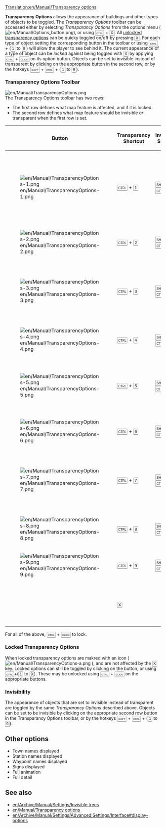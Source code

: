 [[Translation:en/Manual/Transparency options]]
<!-- sorry about the mess, replace 
style="font: small-caps 0.85em sans-serif; padding: 1px 3px; background-color: whitesmoke; border: solid darkgray; border-width: 1px 1px 2px; border-radius: 3px;"
for the token of your choice while editing -->
{{en/Note|Meow;<br>The in game description refers to the first row (primary set) of options as toggling ''transparency''. It is the opinion of this author that this is functionally incorrect since it always toggles ''opacity'' even when the corresponding secondary ''invisibility'' (secondary) option is set.<br>opacity&or;(transparancy&or;invisibility)<br> For consistency the ingame language is prefered.}}
{{en/Note|Expand<br>Other display options need description.}}
{{en/Manual/Navigation}}

'''Transparency Options''' allows the appearance of buildings and other types of objects to be toggled. The ''Transparency Options'' toolbar can be accessed either by selecting ''Transparancy Options'' from the options menu ([[File:en/Manual/Options button.png]]), or using <span style="font: small-caps 0.85em sans-serif; padding: 1px 3px; background-color: whitesmoke; border: solid darkgray; border-width: 1px 1px 2px; border-radius: 3px;">ctrl</span> + <span style="font: small-caps 0.85em sans-serif; padding: 1px 3px; background-color: whitesmoke; border: solid darkgray; border-width: 1px 1px 2px; border-radius: 3px;">X</span>. All [[en/Manual/Transparency options#locked-transparency-options|unlocked transparency options]] can be quicky toggled on/off by pressing <span style="font: small-caps 0.85em sans-serif; padding: 1px 3px; background-color: whitesmoke; border: solid darkgray; border-width: 1px 1px 2px; border-radius: 3px;">X</span>. 
For each type of object setting the corresponding button in the toolbar or using <span style="font: small-caps 0.85em sans-serif; padding: 1px 3px; background-color: whitesmoke; border: solid darkgray; border-width: 1px 1px 2px; border-radius: 3px;">ctrl</span> + (<span style="font: small-caps 0.85em sans-serif; padding: 1px 3px; background-color: whitesmoke; border: solid darkgray; border-width: 1px 1px 2px; border-radius: 3px;">1</span> to <span style="font: small-caps 0.85em sans-serif; padding: 1px 3px; background-color: whitesmoke; border: solid darkgray; border-width: 1px 1px 2px; border-radius: 3px;">9</span>) will allow the player to see behind it. The current appearance of a type of object can be ''locked'' against being toggled with <span style="font: small-caps 0.85em sans-serif; padding: 1px 3px; background-color: whitesmoke; border: solid darkgray; border-width: 1px 1px 2px; border-radius: 3px;">X</span> by applying <span style="font: small-caps 0.85em sans-serif; padding: 1px 3px; background-color: whitesmoke; border: solid darkgray; border-width: 1px 1px 2px; border-radius: 3px;">ctrl</span> + <span style="font: small-caps 0.85em sans-serif; padding: 1px 3px; background-color: whitesmoke; border: solid darkgray; border-width: 1px 1px 2px; border-radius: 3px;">click</span> on its option button. Objects can be set to invisible instead of transparent by clicking on the appropriate button in the second row, or by the hotkeys <span style="font: small-caps 0.85em sans-serif; padding: 1px 3px; background-color: whitesmoke; border: solid darkgray; border-width: 1px 1px 2px; border-radius: 3px;">shift</span> + <span style="font: small-caps 0.85em sans-serif; padding: 1px 3px; background-color: whitesmoke; border: solid darkgray; border-width: 1px 1px 2px; border-radius: 3px;">ctrl</span> + (<span style="font: small-caps 0.85em sans-serif; padding: 1px 3px; background-color: whitesmoke; border: solid darkgray; border-width: 1px 1px 2px; border-radius: 3px;">1</span> to <span style="font: small-caps 0.85em sans-serif; padding: 1px 3px; background-color: whitesmoke; border: solid darkgray; border-width: 1px 1px 2px; border-radius: 3px;">9</span>).

===Transparency Options Toolbar===
[[File:en/Manual/TransparencyOptions.png]]<br>
The Transparency Options toolbar has two rows:
*The first row defines what map feature is affected, and if it is locked.
*The second row defines what map feature should be invisible ''or'' transparent when the first row is set.

{| {{en/Wikitable}}
|- style="background:#efefef"
!width='''46'''|Button
!Transparency Shortcut
!Invisibility Shortcut
!Description
|-
|[[File:en/Manual/TransparencyOptions-1.png]]
|<span style="font: small-caps 0.85em sans-serif; padding: 1px 3px; background-color: whitesmoke; border: solid darkgray; border-width: 1px 1px 2px; border-radius: 3px;">ctrl</span> + <span style="font: small-caps 0.85em sans-serif; padding: 1px 3px; background-color: whitesmoke; border: solid darkgray; border-width: 1px 1px 2px; border-radius: 3px;">1</span>
|<span style="font: small-caps 0.85em sans-serif; padding: 1px 3px; background-color: whitesmoke; border: solid darkgray; border-width: 1px 1px 2px; border-radius: 3px;">shift</span> + <span style="font: small-caps 0.85em sans-serif; padding: 1px 3px; background-color: whitesmoke; border: solid darkgray; border-width: 1px 1px 2px; border-radius: 3px;">ctrl</span> + <span style="font: small-caps 0.85em sans-serif; padding: 1px 3px; background-color: whitesmoke; border: solid darkgray; border-width: 1px 1px 2px; border-radius: 3px;">1</span>
|Toggle transparency for station signs. (appears as 'Transparent station signs' in options menu)
|-
|[[File:en/Manual/TransparencyOptions-2.png]]
|<span style="font: small-caps 0.85em sans-serif; padding: 1px 3px; background-color: whitesmoke; border: solid darkgray; border-width: 1px 1px 2px; border-radius: 3px;">ctrl</span> + <span style="font: small-caps 0.85em sans-serif; padding: 1px 3px; background-color: whitesmoke; border: solid darkgray; border-width: 1px 1px 2px; border-radius: 3px;">2</span>
|<span style="font: small-caps 0.85em sans-serif; padding: 1px 3px; background-color: whitesmoke; border: solid darkgray; border-width: 1px 1px 2px; border-radius: 3px;">shift</span> + <span style="font: small-caps 0.85em sans-serif; padding: 1px 3px; background-color: whitesmoke; border: solid darkgray; border-width: 1px 1px 2px; border-radius: 3px;">ctrl</span> + <span style="font: small-caps 0.85em sans-serif; padding: 1px 3px; background-color: whitesmoke; border: solid darkgray; border-width: 1px 1px 2px; border-radius: 3px;">2</span>
|Toggle transparency for trees.
|-
|[[File:en/Manual/TransparencyOptions-3.png]]
|<span style="font: small-caps 0.85em sans-serif; padding: 1px 3px; background-color: whitesmoke; border: solid darkgray; border-width: 1px 1px 2px; border-radius: 3px;">ctrl</span> + <span style="font: small-caps 0.85em sans-serif; padding: 1px 3px; background-color: whitesmoke; border: solid darkgray; border-width: 1px 1px 2px; border-radius: 3px;">3</span>
|<span style="font: small-caps 0.85em sans-serif; padding: 1px 3px; background-color: whitesmoke; border: solid darkgray; border-width: 1px 1px 2px; border-radius: 3px;">shift</span> + <span style="font: small-caps 0.85em sans-serif; padding: 1px 3px; background-color: whitesmoke; border: solid darkgray; border-width: 1px 1px 2px; border-radius: 3px;">ctrl</span> + <span style="font: small-caps 0.85em sans-serif; padding: 1px 3px; background-color: whitesmoke; border: solid darkgray; border-width: 1px 1px 2px; border-radius: 3px;">3</span>
|Toggle transparency for houses. (appears as 'Transparent buildings' in options menu)
|-
|[[File:en/Manual/TransparencyOptions-4.png]]
|<span style="font: small-caps 0.85em sans-serif; padding: 1px 3px; background-color: whitesmoke; border: solid darkgray; border-width: 1px 1px 2px; border-radius: 3px;">ctrl</span> + <span style="font: small-caps 0.85em sans-serif; padding: 1px 3px; background-color: whitesmoke; border: solid darkgray; border-width: 1px 1px 2px; border-radius: 3px;">4</span>
|<span style="font: small-caps 0.85em sans-serif; padding: 1px 3px; background-color: whitesmoke; border: solid darkgray; border-width: 1px 1px 2px; border-radius: 3px;">shift</span> + <span style="font: small-caps 0.85em sans-serif; padding: 1px 3px; background-color: whitesmoke; border: solid darkgray; border-width: 1px 1px 2px; border-radius: 3px;">ctrl</span> + <span style="font: small-caps 0.85em sans-serif; padding: 1px 3px; background-color: whitesmoke; border: solid darkgray; border-width: 1px 1px 2px; border-radius: 3px;">4</span>
|Toggle transparency for industries.
|-
|[[File:en/Manual/TransparencyOptions-5.png]]
|<span style="font: small-caps 0.85em sans-serif; padding: 1px 3px; background-color: whitesmoke; border: solid darkgray; border-width: 1px 1px 2px; border-radius: 3px;">ctrl</span> + <span style="font: small-caps 0.85em sans-serif; padding: 1px 3px; background-color: whitesmoke; border: solid darkgray; border-width: 1px 1px 2px; border-radius: 3px;">5</span>
|<span style="font: small-caps 0.85em sans-serif; padding: 1px 3px; background-color: whitesmoke; border: solid darkgray; border-width: 1px 1px 2px; border-radius: 3px;">shift</span> + <span style="font: small-caps 0.85em sans-serif; padding: 1px 3px; background-color: whitesmoke; border: solid darkgray; border-width: 1px 1px 2px; border-radius: 3px;">ctrl</span> + <span style="font: small-caps 0.85em sans-serif; padding: 1px 3px; background-color: whitesmoke; border: solid darkgray; border-width: 1px 1px 2px; border-radius: 3px;">5</span>
|Toggle transparency for buildables like stations, depots and waypoints.
|-
|[[File:en/Manual/TransparencyOptions-6.png]]
|<span style="font: small-caps 0.85em sans-serif; padding: 1px 3px; background-color: whitesmoke; border: solid darkgray; border-width: 1px 1px 2px; border-radius: 3px;">ctrl</span> + <span style="font: small-caps 0.85em sans-serif; padding: 1px 3px; background-color: whitesmoke; border: solid darkgray; border-width: 1px 1px 2px; border-radius: 3px;">6</span>
|<span style="font: small-caps 0.85em sans-serif; padding: 1px 3px; background-color: whitesmoke; border: solid darkgray; border-width: 1px 1px 2px; border-radius: 3px;">shift</span> + <span style="font: small-caps 0.85em sans-serif; padding: 1px 3px; background-color: whitesmoke; border: solid darkgray; border-width: 1px 1px 2px; border-radius: 3px;">ctrl</span> + <span style="font: small-caps 0.85em sans-serif; padding: 1px 3px; background-color: whitesmoke; border: solid darkgray; border-width: 1px 1px 2px; border-radius: 3px;">6</span>
|Toggle transparency for bridges.
|-
|[[File:en/Manual/TransparencyOptions-7.png]]
|<span style="font: small-caps 0.85em sans-serif; padding: 1px 3px; background-color: whitesmoke; border: solid darkgray; border-width: 1px 1px 2px; border-radius: 3px;">ctrl</span> + <span style="font: small-caps 0.85em sans-serif; padding: 1px 3px; background-color: whitesmoke; border: solid darkgray; border-width: 1px 1px 2px; border-radius: 3px;">7</span>
|<span style="font: small-caps 0.85em sans-serif; padding: 1px 3px; background-color: whitesmoke; border: solid darkgray; border-width: 1px 1px 2px; border-radius: 3px;">shift</span> + <span style="font: small-caps 0.85em sans-serif; padding: 1px 3px; background-color: whitesmoke; border: solid darkgray; border-width: 1px 1px 2px; border-radius: 3px;">ctrl</span> + <span style="font: small-caps 0.85em sans-serif; padding: 1px 3px; background-color: whitesmoke; border: solid darkgray; border-width: 1px 1px 2px; border-radius: 3px;">7</span>
|Toggle transparency for structures like lighthouses and antennas.
|-
|[[File:en/Manual/TransparencyOptions-8.png]]
|<span style="font: small-caps 0.85em sans-serif; padding: 1px 3px; background-color: whitesmoke; border: solid darkgray; border-width: 1px 1px 2px; border-radius: 3px;">ctrl</span> + <span style="font: small-caps 0.85em sans-serif; padding: 1px 3px; background-color: whitesmoke; border: solid darkgray; border-width: 1px 1px 2px; border-radius: 3px;">8</span>
|<span style="font: small-caps 0.85em sans-serif; padding: 1px 3px; background-color: whitesmoke; border: solid darkgray; border-width: 1px 1px 2px; border-radius: 3px;">shift</span> + <span style="font: small-caps 0.85em sans-serif; padding: 1px 3px; background-color: whitesmoke; border: solid darkgray; border-width: 1px 1px 2px; border-radius: 3px;">ctrl</span> + <span style="font: small-caps 0.85em sans-serif; padding: 1px 3px; background-color: whitesmoke; border: solid darkgray; border-width: 1px 1px 2px; border-radius: 3px;">8</span>
|Toggle transparency for catenary.
|-
|[[File:en/Manual/TransparencyOptions-9.png]]
|<span style="font: small-caps 0.85em sans-serif; padding: 1px 3px; background-color: whitesmoke; border: solid darkgray; border-width: 1px 1px 2px; border-radius: 3px;">ctrl</span> + <span style="font: small-caps 0.85em sans-serif; padding: 1px 3px; background-color: whitesmoke; border: solid darkgray; border-width: 1px 1px 2px; border-radius: 3px;">9</span>
|<span style="font: small-caps 0.85em sans-serif; padding: 1px 3px; background-color: whitesmoke; border: solid darkgray; border-width: 1px 1px 2px; border-radius: 3px;">shift</span> + <span style="font: small-caps 0.85em sans-serif; padding: 1px 3px; background-color: whitesmoke; border: solid darkgray; border-width: 1px 1px 2px; border-radius: 3px;">ctrl</span> + <span style="font: small-caps 0.85em sans-serif; padding: 1px 3px; background-color: whitesmoke; border: solid darkgray; border-width: 1px 1px 2px; border-radius: 3px;">9</span>
|Toggle transparency for loading indicators.
|-
|
|<span style="font: small-caps 0.85em sans-serif; padding: 1px 3px; background-color: whitesmoke; border: solid darkgray; border-width: 1px 1px 2px; border-radius: 3px;">X</span>
|
|Toggle transparency if unlocked for all of the above.
|}
For all of the above, <span style="font: small-caps 0.85em sans-serif; padding: 1px 3px; background-color: whitesmoke; border: solid darkgray; border-width: 1px 1px 2px; border-radius: 3px;">ctrl</span> + <span style="font: small-caps 0.85em sans-serif; padding: 1px 3px; background-color: whitesmoke; border: solid darkgray; border-width: 1px 1px 2px; border-radius: 3px;">click</span> to lock.

===Locked Transparency Options===
When locked transparency options are makred with an icon ( [[File:en/Manual/TransparencyOptions-a.png]] ), and are not affected by the <span style="font: small-caps 0.85em sans-serif; padding: 1px 3px; background-color: whitesmoke; border: solid darkgray; border-width: 1px 1px 2px; border-radius: 3px;">X</span> key. Locked options can still be toggled by clicking on the button, or using <span style="font: small-caps 0.85em sans-serif; padding: 1px 3px; background-color: whitesmoke; border: solid darkgray; border-width: 1px 1px 2px; border-radius: 3px;">ctrl</span>+(<span style="font: small-caps 0.85em sans-serif; padding: 1px 3px; background-color: whitesmoke; border: solid darkgray; border-width: 1px 1px 2px; border-radius: 3px;">1</span> to <span style="font: small-caps 0.85em sans-serif; padding: 1px 3px; background-color: whitesmoke; border: solid darkgray; border-width: 1px 1px 2px; border-radius: 3px;">9</span>). These may be unlocked using <span style="font: small-caps 0.85em sans-serif; padding: 1px 3px; background-color: whitesmoke; border: solid darkgray; border-width: 1px 1px 2px; border-radius: 3px;">ctrl</span> + <span style="font: small-caps 0.85em sans-serif; padding: 1px 3px; background-color: whitesmoke; border: solid darkgray; border-width: 1px 1px 2px; border-radius: 3px;">click</span> on the appropriate buttons.

===Invisibility===
The appearance of objects that are set to invisible instead of transparent are toggled by the same ''Transparancy Options'' described above. Objects can be set to be invisible by clicking on the appropriate second row button in the Transparancy Options toolbar, or by the hotkeys <span style="font: small-caps 0.85em sans-serif; padding: 1px 3px; background-color: whitesmoke; border: solid darkgray; border-width: 1px 1px 2px; border-radius: 3px;">shift</span> + <span style="font: small-caps 0.85em sans-serif; padding: 1px 3px; background-color: whitesmoke; border: solid darkgray; border-width: 1px 1px 2px; border-radius: 3px;">ctrl</span> + (<span style="font: small-caps 0.85em sans-serif; padding: 1px 3px; background-color: whitesmoke; border: solid darkgray; border-width: 1px 1px 2px; border-radius: 3px;">1</span> to <span style="font: small-caps 0.85em sans-serif; padding: 1px 3px; background-color: whitesmoke; border: solid darkgray; border-width: 1px 1px 2px; border-radius: 3px;">9</span>).

==Other options==
*Town names displayed
*Station names displayed
*Waypoint names displayed
*Signs displayed
*Full animation
*Full detail

==See also==
*[[en/Archive/Manual/Settings/Invisible trees]]
*[[en/Manual/Transparency options]]
*[[en/Archive/Manual/Settings/Advanced Settings/Interface#display-options]]